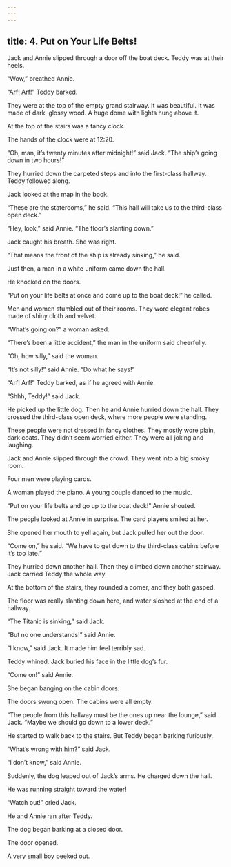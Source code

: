 ```yaml
---
---
---
```

title: 4. Put on Your Life Belts!
---



Jack and Annie slipped through a door off the boat deck. Teddy was at their heels.

“Wow,” breathed Annie.

“Arf! Arf!” Teddy barked.

They were at the top of the empty grand stairway. It was beautiful. It was made of dark, glossy wood. A huge dome with lights hung above it.

At the top of the stairs was a fancy clock.

The hands of the clock were at 12:20.

“Oh, man, it’s twenty minutes after midnight!” said Jack. “The ship’s going down in two hours!”

They hurried down the carpeted steps and into the first-class hallway. Teddy followed along.

Jack looked at the map in the book.

“These are the staterooms,” he said. “This hall will take us to the third-class open deck.”

“Hey, look,” said Annie. “The floor’s slanting down.”

Jack caught his breath. She was right.

“That means the front of the ship is already sinking,” he said.

Just then, a man in a white uniform came down the hall.

He knocked on the doors.

“Put on your life belts at once and come up to the boat deck!” he called.

Men and women stumbled out of their rooms. They wore elegant robes made of shiny cloth and velvet.

“What’s going on?” a woman asked.

“There’s been a little accident,” the man in the uniform said cheerfully.

“Oh, how silly,” said the woman.

“It’s not silly!” said Annie. “Do what he says!”

“Arf! Arf!” Teddy barked, as if he agreed with Annie.

“Shhh, Teddy!” said Jack.

He picked up the little dog. Then he and Annie hurried down the hall. They crossed the third-class open deck, where more people were standing.

These people were not dressed in fancy clothes. They mostly wore plain, dark coats. They didn’t seem worried either. They were all joking and laughing.

Jack and Annie slipped through the crowd. They went into a big smoky room.

Four men were playing cards.

A woman played the piano. A young couple danced to the music.

“Put on your life belts and go up to the boat deck!” Annie shouted.

The people looked at Annie in surprise. The card players smiled at her.

She opened her mouth to yell again, but Jack pulled her out the door.

“Come on,” he said. “We have to get down to the third-class cabins before it’s too late.”

They hurried down another hall. Then they climbed down another stairway. Jack carried Teddy the whole way.

At the bottom of the stairs, they rounded a corner, and they both gasped.

The floor was really slanting down here, and water sloshed at the end of a hallway.

“The Titanic is sinking,” said Jack.

“But no one understands!” said Annie.

“I know,” said Jack. It made him feel terribly sad.

Teddy whined. Jack buried his face in the little dog’s fur.

“Come on!” said Annie.

She began banging on the cabin doors.

The doors swung open. The cabins were all empty.

“The people from this hallway must be the ones up near the lounge,” said Jack. “Maybe we should go down to a lower deck.”

He started to walk back to the stairs. But Teddy began barking furiously.

“What’s wrong with him?” said Jack.

“I don’t know,” said Annie.

Suddenly, the dog leaped out of Jack’s arms. He charged down the hall.

He was running straight toward the water!

“Watch out!” cried Jack.

He and Annie ran after Teddy.

The dog began barking at a closed door.

The door opened.

A very small boy peeked out.